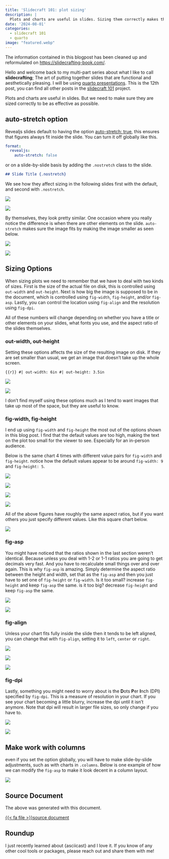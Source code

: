 ```yaml
---
title: 'Slidecraft 101: plot sizing'
description: |
  Plots and charts are useful in slides. Sizing them correctly makes them stand out and be readable.
date: '2024-08-01'
categories:
  - slidecraft 101
  - quarto
image: "featured.webp"
---
```


::: {.callout-note}
The information contained in this blogpost has been cleaned up and reformulated on <https://slidecrafting-book.com/>.
:::

Hello and welcome back to my multi-part series about what I like to call **slidecrafting**; The art of putting together slides that are functional and aesthetically pleasing. I will be using [quarto presentations](https://quarto.org/). This is the 12th post, you can find all other posts in the [slidecraft 101](../../project/slidecraft-101/index.qmd#blog-posts) project.

Plots and charts are useful in slides. But we need to make sure they are sized correctly to be as effective as possible.

## auto-stretch option

Revealjs slides default to having the option [auto-stretch: true](https://quarto.org/docs/presentations/revealjs/advanced.html#stretch), this ensures that figures always fit inside the slide. You can turn it off globally like this.

```yaml
format:
  revealjs:
    auto-stretch: false
```

or on a slide-by-slide basis by adding the `.nostretch` class to the slide.

```md
## Slide Title {.nostretch}
```

We see how they affect sizing in the following slides first with the default, and second with `.nostretch`.

![](figures/1.png)

![](figures/2.png)

By themselves, they look pretty similar. One occasion where you really notice the difference is when there are other elements on the slide. `auto-stretch` makes sure the image fits by making the image smaller as seen below.

![](figures/3.png)

![](figures/4.png)

## Sizing Options

When sizing plots we need to remember that we have to deal with two kinds of sizes. First is the size of the actual file on disk, this is controlled using `out-width` and `out-height`. Next is how big the image is supposed to be in the document, which is controlled using `fig-width`, `fig-height`, and/or `fig-asp`. Lastly, you can control the location using `fig-align` and the resolution using `fig-dpi`.

All of these numbers will change depending on whether you have a title or other elements on your slides, what fonts you use, and the aspect ratio of the slides themselves.

### out-width, out-height

Setting these options affects the size of the resulting image on disk. If they are set smaller than usual, we get an image that doesn't take up the whole screen.

```{{r}}
#| out-width: 6in
#| out-height: 3.5in
```

![](figures/5.png)

![](figures/6.png)

I don't find myself using these options much as I tend to want images that take up most of the space, but they are useful to know.

### fig-width, fig-height

I end up using `fig-width` and `fig-height` the most out of the options shown in this blog post. I find that the default values are too high, making the text on the plot too small for the viewer to see. Especially for an in-person audience.

Below is the same chart 4 times with different value pairs for `fig-width` and `fig-height`. notice how the default values appear to be around `fig-width: 9` and `fig-height: 5`.

![](figures/7.png)

![](figures/8.png)

![](figures/9.png)

![](figures/10.png)

All of the above figures have roughly the same aspect ratios, but if you want others you just specify different values. Like this square chart below.

![](figures/11.png)

### fig-asp

You might have noticed that the ratios shown in the last section weren't identical. Because unless you deal with 1-2 or 1-1 ratios you are going to get decimals very fast. And you have to recalculate small things over and over again. This is why `fig-asp` is amazing. Simply determine the aspect ratio between the height and width, set that as the `fig-asp` and then you just have to set one of `fig-height` or `fig-width`. Is it too small? increase `fig-height` and keep `fig-asp` the same. is it too big? decrease `fig-height` and keep `fig-asp` the same.

![](figures/12.png)

![](figures/13.png)

### fig-align

Unless your chart fits fully inside the slide then it tends to be left aligned, you can change that with `fig-align`, setting it to `left`, `center` or `right`.

![](figures/14.png)

![](figures/15.png)

![](figures/16.png)

### fig-dpi

Lastly, something you might need to worry about is the **D**ots **P**er **I**nch (DPI) specified by `fig-dpi`. This is a measure of resolution in your chart. If you see your chart becoming a little blurry, increase the dpi until it isn't anymore. Note that dpi will result in larger file sizes, so only change if you have to.

![](figures/17.png)

![](figures/18.png)

## Make work with columns

even if you set the option globally, you will have to make slide-by-slide adjustments, such as with charts in `.columns`. Below is one example of how we can modify the `fig-asp` to make it look decent in a column layout.

![](figures/19.png)

## Source Document

The above was generated with this document.

<a href="_examples.qmd" target="_blank" class="listing-slides btn-links">{{< fa file >}}source document<a>

## Roundup

I just recently learned about {asciicast} and I love it. If you know of any other cool tools or packages, please reach out and share them with me!

